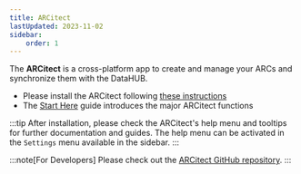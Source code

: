 ```yaml
---
title: ARCitect
lastUpdated: 2023-11-02
sidebar:
    order: 1
---
```


The **ARCitect** is a cross-platform app to create and manage your ARCs and synchronize them with the DataHUB.

- Please install the ARCitect following [these instructions](/nfdi4plants.knowledgebase/arcitect/installation)
- The [Start Here](/nfdi4plants.knowledgebase/start-here) guide introduces the major ARCitect functions

:::tip
After installation, please check the ARCitect's help menu and tooltips for further documentation and guides.
The help menu can be activated in the `Settings` menu available in the sidebar.
:::

:::note[For Developers]
Please check out the [ARCitect GitHub repository](https://github.com/nfdi4plants/ARCitect/).
:::